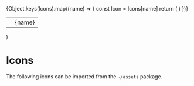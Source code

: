 

  <table>
    <tbody>
      {Object.keys(Icons).map((name) => {
        const Icon = Icons[name]
        return (
          <tr>
            <td>
              <span style={{display: 'flex', justifyContent: 'center', padding: 10}}>
                <Icon />
              </span>
            </td>
            <td><span>{name}</span></td>
          </tr>
        )
      })}
    </tbody>
  </table>
)

<Meta title="Design System/Icons" />

# Icons

The following icons can be imported from the `~/assets` package.

<Canvas>
  <Story name="Icons">
    <IconGallery />
  </Story>
</Canvas>

